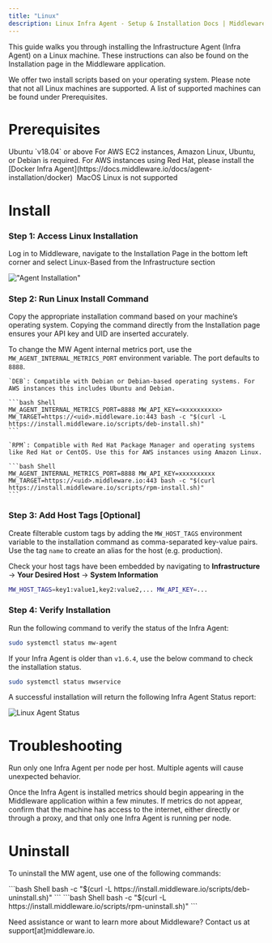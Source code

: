 ```yaml
---
title: "Linux"
description: Linux Infra Agent - Setup & Installation Docs | Middleware
---
```


This guide walks you through installing the Infrastructure Agent (Infra Agent) on a Linux machine. These instructions can also be found on the Installation page in the Middleware application. 

We offer two install scripts based on your operating system. Please note that not all Linux machines are supported. A list of supported machines can be found under Prerequisites.

# Prerequisites

<Steps>

  <Step title="Ubuntu">
  Ubuntu `v18.04` or above
  </Step>

  <Step title="AWS Instances">
  For AWS EC2 instances, Amazon Linux, Ubuntu, or Debian is required. For AWS instances using Red Hat, please install the [Docker Infra Agent](https://docs.middleware.io/docs/agent-installation/docker) 
  </Step>

  <Step title="Operating System">
  MacOS Linux is not supported
  </Step>

</Steps>

# Install

### Step 1: Access Linux Installation

Log in to Middleware, navigate to the Installation Page in the bottom left corner and select Linux-Based from the Infrastructure section

!["Agent Installation"](/images/agent-installation/k1.png)

### Step 2: Run Linux Install Command

Copy the appropriate installation command based on your machine’s operating system. Copying the command directly from the Installation page ensures your API key and UID are inserted accurately.

<Note> To change the MW Agent internal metrics port, use the `MW_AGENT_INTERNAL_METRICS_PORT` environment variable. The port defaults to `8888`. </Note>

<Tabs>
  <Tab title="DEB">

    `DEB`: Compatible with Debian or Debian-based operating systems. For AWS instances this includes Ubuntu and Debian.

    ```bash Shell
    MW_AGENT_INTERNAL_METRICS_PORT=8888 MW_API_KEY=<xxxxxxxxxx> MW_TARGET=https://<uid>.middleware.io:443 bash -c "$(curl -L https://install.middleware.io/scripts/deb-install.sh)"
    ```
  </Tab>

  <Tab title="RPM">

    `RPM`: Compatible with Red Hat Package Manager and operating systems like Red Hat or CentOS. Use this for AWS instances using Amazon Linux. 
    
    ```bash Shell
    MW_AGENT_INTERNAL_METRICS_PORT=8888 MW_API_KEY=xxxxxxxxxx MW_TARGET=https://<uid>.middleware.io:443 bash -c "$(curl https://install.middleware.io/scripts/rpm-install.sh)"
    ```          
  </Tab>
</Tabs>

### Step 3: Add Host Tags [Optional]

Create filterable custom tags by adding the `MW_HOST_TAGS` environment variable to the installation command as comma-separated key-value pairs. Use the tag `name` to create an alias for the host (e.g. production). 
    
<Note> Check your host tags have been embedded by navigating to __Infrastructure__ -> __Your Desired Host__ -> __System Information__ </Note>

```bash Shell
MW_HOST_TAGS=key1:value1,key2:value2,... MW_API_KEY=...
```

### Step 4: Verify Installation

Run the following command to verify the status of the Infra Agent:

```bash Shell
sudo systemctl status mw-agent
```

<Warning> If your Infra Agent is older than `v1.6.4`, use the below command to check the installation status. </Warning>

```bash Shell
sudo systemctl status mwservice
```
A successful installation will return the following Infra Agent Status report:

![Linux Agent Status](/images/agent-installation/k5.jpg)

# Troubleshooting

<Warning>  Run only one Infra Agent per node per host. Multiple agents will cause unexpected behavior.</Warning>

Once the Infra Agent is installed metrics should begin appearing in the Middleware application within a few minutes. If metrics do not appear, confirm that the machine has access to the internet, either directly or through a proxy, and that only one Infra Agent is running per node. 


# Uninstall
To uninstall the MW agent, use one of the following commands:

<Tabs>
  <Tab title="DEB">
    ```bash Shell
    bash -c "$(curl -L https://install.middleware.io/scripts/deb-uninstall.sh)"
    ```
  </Tab>

  <Tab title="RPM">
    ```bash Shell
    bash -c "$(curl -L https://install.middleware.io/scripts/rpm-uninstall.sh)"
    ```  
  </Tab>
</Tabs>

<Note> Need assistance or want to learn more about Middleware? Contact us at support[at]middleware.io. </Note>